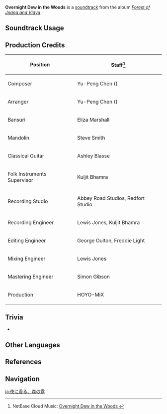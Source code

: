 {{Soundtrack Infobox
|image          = Forest of Jnana and Vidya.png
|album          = Forest of Jnana and Vidya
|disc           = 1
|number         = 07
|featured       =
|featured2      =
|featured3      =
|featured_disc  =
|featured_disc2 =
|featured_disc3 =
|youtube_id     = f0ELe-1HtWM
|spotify_id     = 0DPedrjZdMWNlkml11HRbf
|previous       = Many-Colored Smiles and Tears
|next           = Thoughts and Prayers
}}
'''Overnight Dew in the Woods''' is a [[soundtrack]] from the album ''[[Forest of Jnana and Vidya]]''.

==Soundtrack Usage==
{{Soundtrack Usage
|quest    = Annals of the Scarlet Sands
|location = Sumeru City//night
|domain   = Dream of Falling (Domain)//[[Sumeru City]]
}}

==Production Credits==
{| class="wikitable"
! Position
! Staff<ref>NetEase Cloud Music: [https://music.163.com/#/song?id=1992139163 Overnight Dew in the Woods {{zh|香林繁露之夜}}]</ref>
|-
! Composer
| Yu-Peng Chen ({{zh|陈致逸}})
|-
! Arranger
| Yu-Peng Chen ({{zh|陈致逸}})
|-
! Bansuri
| Eliza Marshall
|-
! Mandolin
| Steve Smith
|-
! Classical Guitar
| Ashley Blasse
|-
! Folk Instruments Supervisor
| Kuljit Bhamra
|-
! Recording Studio
| Abbey Road Studios, Redfort Studio
|-
! Recording Engineer
| Lewis Jones, Kuljit Bhamra
|-
! Editing Engineer
| George Oulton, Freddie Light
|-
! Mixing Engineer
| Lewis Jones
|-
! Mastering Engineer
| Simon Gibson
|-
! Production
| HOYO-MiX
|}

==Trivia==
* {{Transclude|Halcyon Times|HalcyonTimesTheme|section=1}}

==Other Languages==
{{Other Languages
|en      = Overnight Dew in the Woods
|zhs     = 香林繁露之夜
|zhs_rm  = Xiānglín Fánlù zhī Yè
|zht     = 香林繁露之夜
|zht_rm  = Xiānglín Fánlù zhī Yè
|zh_tl   = Night of the Fragrant Forest and Luxuriant Dew
|ja      = 夜に香る、森の露
|ja_rm   = Yoru ni Kaoru, Mori no Tsuyu
|ja_tl   = Scent in the Night, Forest's Dew
}}

==References==
{{Reflist}}

==Navigation==
{{Soundtrack Navbox|Forest of Jnana and Vidya}}

[[ja:夜に香る、森の露]]